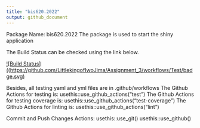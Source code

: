 ```yaml
---
title: "bis620.2022"
output: github_document
---
```


Package Name: bis620.2022
The package is used to start the shiny application 

The Build Status can be checked using the link below. 

[![Build Status]((https://github.com/LittlekingofIwoJima/Assignment_3/workflows/Test/badge.svg)](https://github.com/LittlekingofIwoJima/Assignment_3/actions)

Besides,
all testing yaml and yml files are in .github/workflows
The Github Actions for testing is: 
usethis::use_github_actions("test")
The Github Actions for testing coverage is: 
usethis::use_github_actions("test-coverage")
The Github Actions for linting is: 
usethis::use_github_actions("lint")

Commit and Push Changes Actions:
usethis::use_git()
usethis::use_github()


